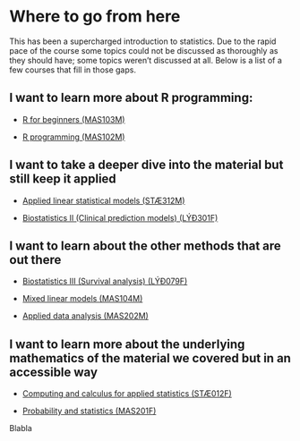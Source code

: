 # Where to go from here
This has been a supercharged introduction to statistics. Due to the rapid pace of the course some topics could not be discussed as thoroughly as they should have; some topics weren't discussed at all. Below is a list of a few courses that fill in those gaps. 

## I want to learn more about R programming:

* [R for beginners (MAS103M)](https://ugla.hi.is/kennsluskra/index.php?tab=nam&chapter=namskeid&id=70819320226&namskra=0)

* [R programming (MAS102M)](https://ugla.hi.is/kennsluskra/index.php?tab=nam&chapter=namskeid&id=70819220226&namskra=0)

## I want to take a deeper dive into the material but still keep it applied

* [Applied linear statistical models (STÆ312M)](https://ugla.hi.is/kennsluskra/index.php?tab=nam&chapter=namskeid&id=70819220226&namskra=0)

* [Biostatistics II (Clinical prediction models) (LÝÐ301F)](https://ugla.hi.is/kennsluskra/index.php?tab=nam&chapter=namskeid&id=02700520226&namskra=0)

## I want to learn about the other methods that are out there

* [Biostatistics III (Survival analysis) (LÝÐ079F)](https://ugla.hi.is/kennsluskra/index.php?tab=nam&chapter=namskeid&id=70762120230&namskra=0)

* [Mixed linear models (MAS104M)](https://ugla.hi.is/kennsluskra/index.php?tab=nam&chapter=namskeid&id=70867120226&namskra=0)

* [Applied data analysis (MAS202M)](https://ugla.hi.is/kennsluskra/index.php?tab=nam&chapter=namskeid&id=70819420230&namskra=0)

## I want to learn more about the underlying mathematics of the material we covered but in an accessible way

* [Computing and calculus for applied statistics (STÆ012F)](https://ugla.hi.is/kennsluskra/index.php?tab=nam&chapter=namskeid&id=70193820226&namskra=0)

* [Probability and statistics (MAS201F)](https://ugla.hi.is/kennsluskra/index.php?tab=nam&chapter=namskeid&id=70819420230&namskra=0)

Blabla
